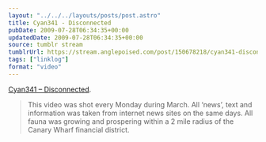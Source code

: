 ```yaml
---
layout: "../../../layouts/posts/post.astro"
title: Cyan341 - Disconnected
pubDate: 2009-07-28T06:34:35+00:00
updatedDate: 2009-07-28T06:34:35+00:00
source: tumblr stream
tumblrUrl: https://stream.anglepoised.com/post/150678218/cyan341-disconnected-this-video-was-shot
tags: ["linklog"]
format: "video"
---
```



<Vimeo id="https://vimeo.com/5695337" />

[Cyan341 &#8211; Disconnected][1].

> This video was shot every Monday during March. All &lsquo;news&rsquo;, text and information was taken from internet news sites on the same days. All fauna was growing and prospering within a 2 mile radius of the Canary Wharf financial district.

[1]: https://vimeo.com/5695337
